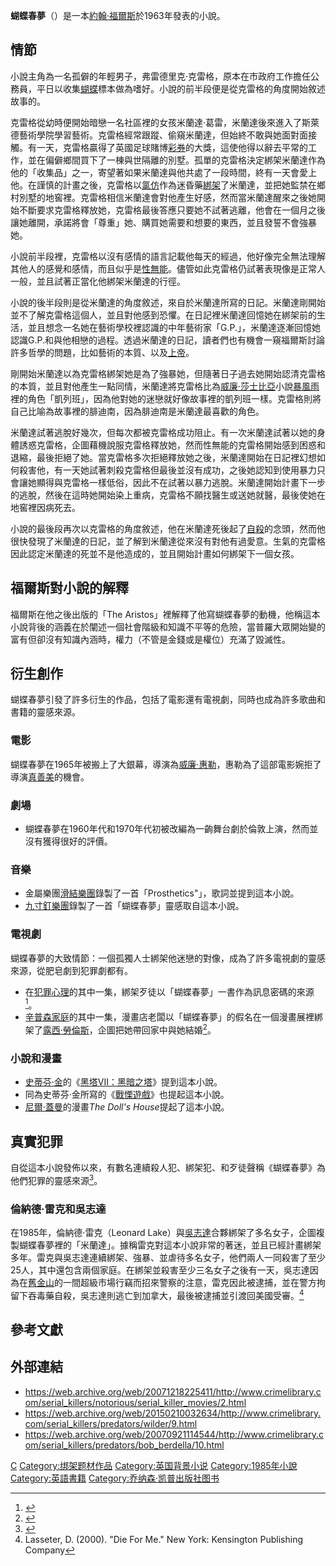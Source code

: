 {{noteTA
|T=zh-hans:收藏家 (小说); zh-hant:蝴蝶春夢;
|1=zh-hans:收藏家; zh-hant:蝴蝶春夢;
}}
{{Infobox Book
| name          = 蝴蝶春夢
| title_orig    = 
| image         = [[Image:TheCollector.jpg|200px]]
| image_caption = 美國初版封面
| author        = [[約翰·福爾斯|約翰·福爾斯]]
| cover_artist  = 
| country       = [[英國|英國]]
| language      = [[英語|英語]]
| genre         = 恐怖小說
| publisher     = 
| pub_date      = 1963年
| media_type    = 
| pages         = 
| isbn          = 
| oclc          = 
}}

'''蝴蝶春夢'''（{{lang-en|''The Collector''}}）是一本[[約翰·福爾斯|約翰·福爾斯]]於1963年發表的小說。

==情節==

小說主角為一名孤僻的年輕男子，弗雷德里克·克雷格，原本在市政府工作擔任公務員，平日以收集[[蝴蝶|蝴蝶]]標本做為嗜好。小說的前半段便是從克雷格的角度開始敘述故事的。

克雷格從幼時便開始暗戀一名社區裡的女孩米蘭達·葛雷，米蘭達後來進入了斯萊德藝術學院學習藝術。克雷格經常跟蹤、偷窺米蘭達，但始終不敢與她面對面接觸。有一天，克雷格贏得了英國足球賭博[[運動彩券|彩券]]的大獎，這使他得以辭去平常的工作，並在偏僻鄉間買下了一棟與世隔離的別墅。孤單的克雷格決定綁架米蘭達作為他的「收集品」之一，寄望著如果米蘭達與他共處了一段時間，終有一天會愛上他。在謹慎的計畫之後，克雷格以[[氯仿|氯仿]]作為迷昏藥[[綁架|綁架]]了米蘭達，並把她監禁在鄉村別墅的地窖裡。克雷格相信米蘭達會對他產生好感，然而當米蘭達醒來之後她開始不斷要求克雷格釋放她，克雷格最後答應只要她不試著逃離，他會在一個月之後讓她離開，承諾將會「尊重」她、購買她需要和想要的東西，並且發誓不會強暴她。

小說前半段裡，克雷格以沒有感情的語言記載他每天的經過，他好像完全無法理解其他人的感覺和感情，而且似乎是[[性無能|性無能]]。儘管如此克雷格仍試著表現像是正常人一般，並且試著正當化他綁架米蘭達的行徑。

小說的後半段則是從米蘭達的角度敘述，來自於米蘭達所寫的日記。米蘭達剛開始並不了解克雷格這個人，並且對他感到恐懼。在日記裡米蘭達回憶她在綁架前的生活，並且想念一名她在藝術學校裡認識的中年藝術家「G.P.」，米蘭達逐漸回憶她認識G.P.和與他相戀的過程。透過米蘭達的日記，讀者們也有機會一窺福爾斯討論許多哲學的問題，比如藝術的本質、以及[[上帝|上帝]]。

剛開始米蘭達以為克雷格綁架她是為了強暴她，但隨著日子過去她開始認清克雷格的本質，並且對他產生一點同情，米蘭達將克雷格比為[[威廉·莎士比亞|威廉·莎士比亞]]小說[[暴風雨_(莎士比亞)|暴風雨]]裡的角色「凱列班」，因為他對她的迷戀就好像故事裡的凱列班一樣。克雷格則將自己比喻為故事裡的腓迪南，因為腓迪南是米蘭達最喜歡的角色。

米蘭達試著逃脫好幾次，但每次都被克雷格成功阻止。有一次米蘭達試著以她的身體誘惑克雷格，企圖藉機說服克雷格釋放她，然而性無能的克雷格開始感到困惑和退縮，最後拒絕了她。當克雷格多次拒絕釋放她之後，米蘭達開始在日記裡幻想如何殺害他，有一天她試著刺殺克雷格但最後並沒有成功，之後她認知到使用暴力只會讓她顯得與克雷格一樣低俗，因此不在試著以暴力逃脫。米蘭達開始計畫下一步的逃脫，然後在這時她開始染上重病，克雷格不願找醫生或送她就醫，最後使她在地窖裡因病死去。

小說的最後段再次以克雷格的角度敘述，他在米蘭達死後起了[[自殺|自殺]]的念頭，然而他很快發現了米蘭達的日記，並了解到米蘭達從來沒有對他有過愛意。生氣的克雷格因此認定米蘭達的死並不是他造成的，並且開始計畫如何綁架下一個女孩。

==福爾斯對小說的解釋==

福爾斯在他之後出版的「The Aristos」裡解釋了他寫蝴蝶春夢的動機，他稱這本小說背後的涵義在於闡述一個社會階級和知識不平等的危險，當普羅大眾開始變的富有但卻沒有知識內涵時，權力（不管是金錢或是權位）充滿了毀滅性。

==衍生創作==

蝴蝶春夢引發了許多衍生的作品，包括了電影還有電視劇，同時也成為許多歌曲和書籍的靈感來源。

===電影===

蝴蝶春夢在1965年被搬上了大銀幕，導演為[[威廉·惠勒|威廉·惠勒]]，惠勒為了這部電影婉拒了導演[[真善美_(電影)|真善美]]的機會。

===劇場===

* 蝴蝶春夢在1960年代和1970年代初被改編為一齣舞台劇於倫敦上演，然而並沒有獲得很好的評價。

===音樂===

* 金屬樂團[[滑結樂團|滑結樂團]]錄製了一首「Prosthetics"」，歌詞並提到這本小說。
* [[九寸釘樂團|九寸釘樂團]]錄製了一首「蝴蝶春夢」靈感取自這本小說。

===電視劇===

蝴蝶春夢的大致情節：一個孤獨人士綁架他迷戀的對像，成為了許多電視劇的靈感來源，從肥皂劇到犯罪劇都有。

* 在[[犯罪心理|犯罪心理]]的其中一集，綁架歹徒以「蝴蝶春夢」一書作為訊息密碼的來源<ref>{{cite web|title=Criminal Minds: Fisher King|url=http://www.tv.com/criminal-minds/the-fisher-king-2/episode/805102/recap.html|accessdate=2008-01-30|archive-date=2011-09-19|archive-url=https://web.archive.org/web/20110919022713/http://www.tv.com/criminal-minds/the-fisher-king-2/episode/805102/recap.html|dead-url=no}}</ref>。
* [[辛普森家庭|辛普森家庭]]的其中一集，漫畫店老闆以「蝴蝶春夢」的假名在一個漫畫展裡綁架了[[露西·勞倫斯|露西·勞倫斯]]，企圖把她帶回家中與她結婚<ref>{{cite web|title=Treehouse of Horror X|url=http://www.tv.com//treehouse-of-horror-x/episode/1515/summary.html?q=&tag=search_results;episode_title;1|accessdate=2008-01-30|archive-date=2009-10-04|archive-url=https://web.archive.org/web/20091004014450/http://www.tv.com/treehouse-of-horror-x/episode/1515/summary.html?q=&tag=search_results;episode_title;1|dead-url=no}}</ref>。

===小說和漫畫===

* [[史蒂芬·金|史蒂芬·金]]的《[[黑塔VII：黑暗之塔|黑塔VII：黑暗之塔]]》提到這本小說。
* 同為史蒂芬·金所寫的《[[戰慄遊戲|戰慄遊戲]]》也提起這本小說。
* [[尼爾·蓋曼|尼爾·蓋曼]]的漫畫''The Doll's House''提起了這本小說。

==真實犯罪==

自從這本小說發佈以來，有數名連續殺人犯、綁架犯、和歹徒聲稱《蝴蝶春夢》為他們犯罪的靈感來源<ref name="crimelibrary.com">{{Cite web |url=http://www.crimelibrary.com/serial_killers/predators/wilder/9.html |title=Christopher Wilder, sadistic serial killer of beauty pageant winners - The Crime Library - The Crime library |access-date=2010-12-12 |archive-date=2015-02-10 |archive-url=https://web.archive.org/web/20150210032634/http://www.crimelibrary.com/serial_killers/predators/wilder/9.html |dead-url=yes }}</ref>。

===倫納德·雷克和吳志達===

在1985年，倫納德·雷克（Leonard Lake）與[[吳志達|吳志達]]合夥綁架了多名女子，企圖複製蝴蝶春夢裡的「米蘭達」。據稱雷克對這本小說非常的著迷，並且已經計畫綁架多年。雷克與吳志達連續綁架、強暴、並虐待多名女子，他們兩人一同殺害了至少25人，其中還包含兩個家庭。在綁架並殺害至少三名女子之後有一天，吳志達因為在[[舊金山|舊金山]]的一間超級市場行竊而招來警察的注意，雷克因此被逮捕，並在警方拘留下吞毒藥自殺，吳志達則逃亡到加拿大，最後被逮捕並引渡回美國受審。<ref>Lasseter, D.  (2000).  "Die For Me."  New York:  Kensington Publishing Company</ref>

==參考文獻==

{{reflist}}

==外部連結==

*https://web.archive.org/web/20071218225411/http://www.crimelibrary.com/serial_killers/notorious/serial_killer_movies/2.html
*https://web.archive.org/web/20150210032634/http://www.crimelibrary.com/serial_killers/predators/wilder/9.html
*https://web.archive.org/web/20070921114544/http://www.crimelibrary.com/serial_killers/predators/bob_berdella/10.html

[[Category:英格蘭小說|C]]
[[Category:绑架题材作品|Category:绑架题材作品]]
[[Category:英国背景小说|Category:英国背景小说]]
[[Category:1985年小說|Category:1985年小說]]
[[Category:英語書籍|Category:英語書籍]]
[[Category:乔纳森·凯普出版社图书|Category:乔纳森·凯普出版社图书]]